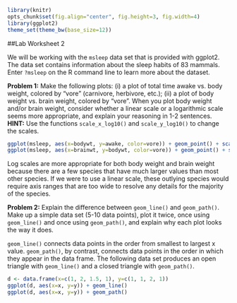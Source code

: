 ```r
library(knitr)
opts_chunk$set(fig.align="center", fig.height=3, fig.width=4)
library(ggplot2)
theme_set(theme_bw(base_size=12))
```

##Lab Worksheet 2

We will be working with the `msleep` data set that is provided with ggplot2. The data set contains information about the sleep habits of 83 mammals. Enter `?msleep` on the R command line to learn more about the dataset.

**Problem 1:** Make the following plots: (i) a plot of total time awake vs. body weight, colored by "vore" (carnivore, herbivore, etc.); (ii) a plot of body weight vs. brain weight, colored by "vore". When you plot body weight and/or brain weight, consider whether a linear scale or a logarithmic scale seems more appropriate, and explain your reasoning in 1-2 sentences. **HINT:** Use the functions `scale_x_log10()` and `scale_y_log10()` to change the scales.

```r
ggplot(msleep, aes(x=bodywt, y=awake, color=vore)) + geom_point() + scale_x_log10()
ggplot(msleep, aes(x=brainwt, y=bodywt, color=vore)) + geom_point() + scale_x_log10() + scale_y_log10()
```

Log scales are more appropriate for both body weight and brain weight because there are a few species that have much larger values than most other species. If we were to use a linear scale, these outlying species would require axis ranges that are too wide to resolve any details for the majority of the species.

**Problem 2:** Explain the difference between `geom_line()` and `geom_path()`. Make up a simple data set (5-10 data points), plot it twice, once using `geom_line()` and once using `geom_path()`, and explain why each plot looks the way it does.

`geom_line()` connects data points in the order from smallest to largest x value. `geom_path()`, by contrast, connects data points in the order in which they appear in the data frame. The following data set produces an open triangle with `geom_line()` and a closed triangle with `geom_path()`. 

```r
d <- data.frame(x=c(1, 2, 1.5, 1), y=c(1, 1, 2, 1))
ggplot(d, aes(x=x, y=y)) + geom_line()
ggplot(d, aes(x=x, y=y)) + geom_path()
```



